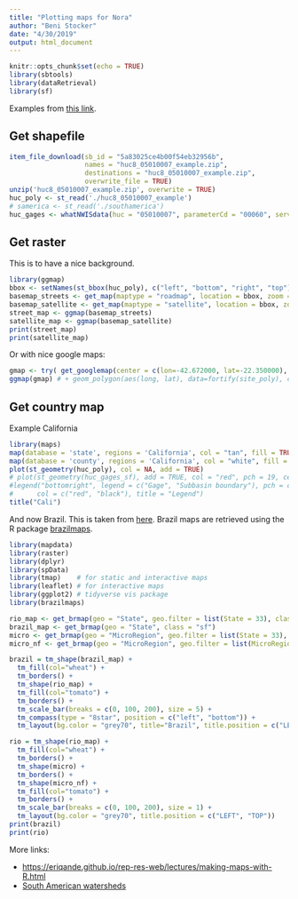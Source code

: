 ```yaml
---
title: "Plotting maps for Nora"
author: "Beni Stocker"
date: "4/30/2019"
output: html_document
---
```


```r
knitr::opts_chunk$set(echo = TRUE)
library(sbtools)
library(dataRetrieval)
library(sf)
```

Examples from [this link](https://waterdata.usgs.gov/blog/beyond-basic-mapping/).

## Get shapefile

```r
item_file_download(sb_id = "5a83025ce4b00f54eb32956b",
                   names = "huc8_05010007_example.zip",
                   destinations = "huc8_05010007_example.zip",
                   overwrite_file = TRUE)
unzip('huc8_05010007_example.zip', overwrite = TRUE)
huc_poly <- st_read('./huc8_05010007_example')
# samerica <- st_read('./southamerica')
huc_gages <- whatNWISdata(huc = "05010007", parameterCd = "00060", service="uv")
```

## Get raster

This is to have a nice background.
```r
library(ggmap)
bbox <- setNames(st_bbox(huc_poly), c("left", "bottom", "right", "top"))
basemap_streets <- get_map(maptype = "roadmap", location = bbox, zoom = 9)
basemap_satellite <- get_map(maptype = "satellite", location = bbox, zoom = 9)
street_map <- ggmap(basemap_streets)
satellite_map <- ggmap(basemap_satellite)
print(street_map)
print(satellite_map)
```

Or with nice google maps:
```r
gmap <- try( get_googlemap(center = c(lon=-42.672000, lat=-22.350000), zoom = 12, maptype = "satellite"))
ggmap(gmap) # + geom_polygon(aes(long, lat), data=fortify(site_poly), col="red", fill=NA )
```

## Get country map

Example California
```r
library(maps)
map(database = 'state', regions = 'California', col = "tan", fill = TRUE, border = NA)
map(database = 'county', regions = 'California', col = "white", fill = FALSE, add = TRUE)
plot(st_geometry(huc_poly), col = NA, add = TRUE)
# plot(st_geometry(huc_gages_sf), add = TRUE, col = "red", pch = 19, cex = 0.7)
#legend("bottomright", legend = c("Gage", "Subbasin boundary"), pch = c(19,NA), lty = c(NA, 1),
#      col = c("red", "black"), title = "Legend")
title("Cali")
```

And now Brazil. This is taken from [here](https://bookdown.org/robinlovelace/geocompr/adv-map.html). Brazil maps are retrieved using the R package [brazilmaps](https://cran.r-project.org/web/packages/brazilmaps/brazilmaps.pdf). 
```r
library(mapdata)
library(raster)
library(dplyr)
library(spData)
library(tmap)    # for static and interactive maps
library(leaflet) # for interactive maps
library(ggplot2) # tidyverse vis package
library(brazilmaps)

rio_map <- get_brmap(geo = "State", geo.filter = list(State = 33), class = "sf")
brazil_map <- get_brmap(geo = "State", class = "sf")
micro <- get_brmap(geo = "MicroRegion", geo.filter = list(State = 33), class = "sf")
micro_nf <- get_brmap(geo = "MicroRegion", geo.filter = list(MicroRegion = 33007), class = "sf")

brazil = tm_shape(brazil_map) +
  tm_fill(col="wheat") +
  tm_borders() +
  tm_shape(rio_map) +
  tm_fill(col="tomato") +
  tm_borders() +
  tm_scale_bar(breaks = c(0, 100, 200), size = 5) +
  tm_compass(type = "8star", position = c("left", "bottom")) +
  tm_layout(bg.color = "grey70", title="Brazil", title.position = c("LEFT", "BOTTOM"))

rio = tm_shape(rio_map) +
  tm_fill(col="wheat") +
  tm_borders() +
  tm_shape(micro) +
  tm_borders() +
  tm_shape(micro_nf) +
  tm_fill(col="tomato") +
  tm_borders() +
  tm_scale_bar(breaks = c(0, 100, 200), size = 1) +
  tm_layout(bg.color = "grey70", title.position = c("LEFT", "TOP"))
print(brazil)
print(rio)
```

More links:

- [https://eriqande.github.io/rep-res-web/lectures/making-maps-with-R.html](https://eriqande.github.io/rep-res-web/lectures/making-maps-with-R.html)
- [South American watersheds](https://datacatalog.worldbank.org/dataset/water-base-global-river-basins)

